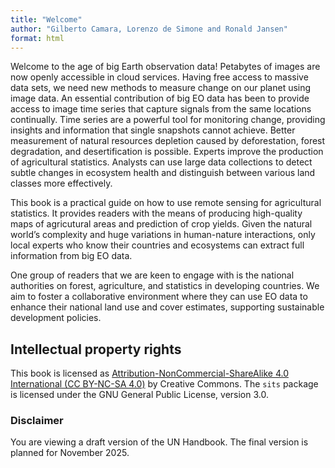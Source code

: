 ```yaml
---
title: "Welcome"
author: "Gilberto Camara, Lorenzo de Simone and Ronald Jansen"
format: html
---
```


Welcome to the age of big Earth observation data! Petabytes of images are now openly accessible in cloud services. Having free access to massive data sets, we need new methods to measure change on our planet using image data. An essential contribution of big EO data has been to provide access to image time series that capture signals from the same locations continually. Time series are a powerful tool for monitoring change, providing insights and information that single snapshots cannot achieve. Better measurement of natural resources depletion caused by deforestation, forest degradation, and desertification is possible. Experts improve the production of agricultural statistics. Analysts can use large data collections to detect subtle changes in ecosystem health and distinguish between various land classes more effectively.  

This book is a practical guide on how to use remote sensing for agricultural statistics.  It provides readers with the means of producing high-quality maps of agricutural areas and prediction of crop yields. Given the natural world's complexity and huge variations in human-nature interactions, only local experts who know their countries and ecosystems can extract full information from big EO data.

One group of readers that we are keen to engage with is the national authorities on forest, agriculture, and statistics in developing countries. We aim to foster a collaborative environment where they can use EO data to enhance their national land use and cover estimates, supporting sustainable development policies.

## Intellectual property rights {-}

This book is licensed as [Attribution-NonCommercial-ShareAlike 4.0 International (CC BY-NC-SA 4.0)](https://creativecommons.org/licenses/by-nc-sa/4.0/) by Creative Commons. The `sits` package is licensed under the GNU General Public License, version 3.0. 

### Disclaimer{-}

You are viewing a draft version of the UN Handbook. The final version is planned for November 2025.